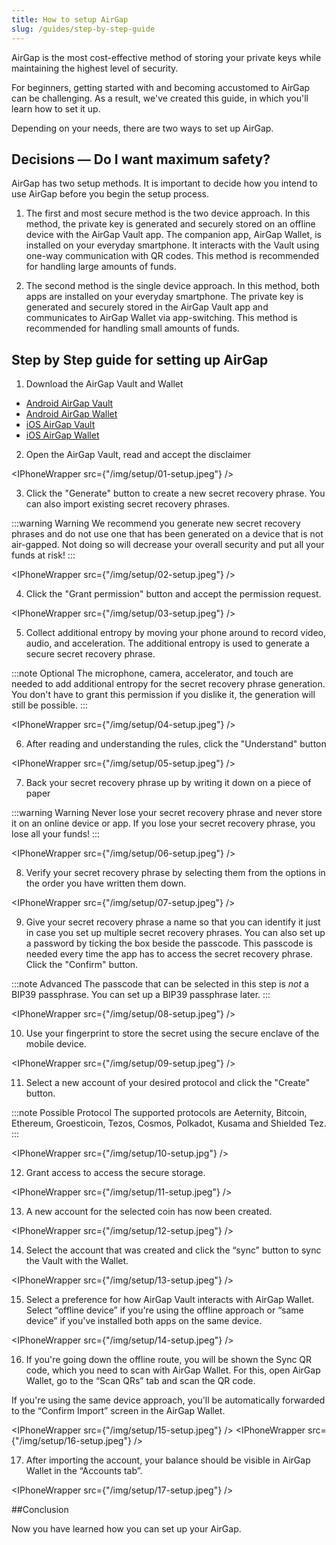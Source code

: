 ```yaml
---
title: How to setup AirGap
slug: /guides/step-by-step-guide
---
```



AirGap is the most cost-effective method of storing your private keys while maintaining the highest level of security.

For beginners, getting started with and becoming accustomed to AirGap can be challenging. As a result, we've created this guide, in which you'll learn how to set it up.

Depending on your needs, there are two ways to set up AirGap.

## Decisions — Do I want maximum safety?

AirGap has two setup methods. It is important to decide how you intend to use AirGap before you begin the setup process.

1. The first and most secure method is the two device approach. In this method, the private key is generated and securely stored on an offline device with the AirGap Vault app. The companion app, AirGap Wallet, is installed on your everyday smartphone. It interacts with the Vault using one-way communication with QR codes. This method is recommended for handling large amounts of funds.

2. The second method is the single device approach. In this method, both apps are installed on your everyday smartphone. The private key is generated and securely stored in the AirGap Vault app and communicates to AirGap Wallet via app-switching. This method is recommended for handling small amounts of funds.

## Step by Step guide for setting up AirGap

1. Download the AirGap Vault and Wallet

- [Android AirGap Vault](https://play.google.com/store/apps/details?id=it.airgap.vault)
- [Android AirGap Wallet](https://play.google.com/store/apps/details?id=it.airgap.wallet)
- [iOS AirGap Vault](https://itunes.apple.com/us/app/airgap-vault-secure-secrets/id1417126841?l=de&ls=1&mt=8)
- [iOS AirGap Wallet](https://itunes.apple.com/us/app/airgap-vault-secure-secrets/id1417126841?l=de&ls=1&mt=8)

2. Open the AirGap Vault, read and accept the disclaimer

<IPhoneWrapper src={"/img/setup/01-setup.jpeg"} />

3. Click the "Generate" button to create a new secret recovery phrase. You can also import existing secret recovery phrases.

:::warning Warning
We recommend you generate new secret recovery phrases and do not use one that has been generated on a device that is not air-gapped. Not doing so will decrease your overall security and put all your funds at risk!
:::

<IPhoneWrapper src={"/img/setup/02-setup.jpeg"} />

4. Click the "Grant permission" button and accept the permission request.

<IPhoneWrapper src={"/img/setup/03-setup.jpeg"} />

5. Collect additional entropy by moving your phone around to record video, audio, and acceleration. The additional entropy is used to generate a secure secret recovery phrase.

:::note Optional
The microphone, camera, accelerator, and touch are needed to add additional entropy for the secret recovery phrase generation. You don't have to grant this permission if you dislike it, the generation will still be possible.
:::

<IPhoneWrapper src={"/img/setup/04-setup.jpeg"} />

6. After reading and understanding the rules, click the "Understand" button

<IPhoneWrapper src={"/img/setup/05-setup.jpeg"} />

7. Back your secret recovery phrase up by writing it down on a piece of paper

:::warning Warning
Never lose your secret recovery phrase and never store it on an online device or app. If you lose your secret recovery phrase, you lose all your funds!
:::

<IPhoneWrapper src={"/img/setup/06-setup.jpeg"} />

8. Verify your secret recovery phrase by selecting them from the options in the order you have written them down.

<IPhoneWrapper src={"/img/setup/07-setup.jpeg"} />

9. Give your secret recovery phrase a name so that you can identify it just in case you set up multiple secret recovery phrases.
   You can also set up a password by ticking the box beside the passcode. This passcode is needed every time the app has to access the secret recovery phrase.
   Click the "Confirm" button.

:::note Advanced
The passcode that can be selected in this step is _not_ a BIP39 passphrase. You can set up a BIP39 passphrase later.
:::

<IPhoneWrapper src={"/img/setup/08-setup.jpeg"} />

10. Use your fingerprint to store the secret using the secure enclave of the mobile device.

<IPhoneWrapper src={"/img/setup/09-setup.jpeg"} />

11. Select a new account of your desired protocol and click the "Create" button.

:::note Possible Protocol
The supported protocols are Aeternity, Bitcoin, Ethereum, Groesticoin, Tezos, Cosmos, Polkadot, Kusama and Shielded Tez.
:::

<IPhoneWrapper src={"/img/setup/10-setup.jpg"} />

12. Grant access to access the secure storage.

<IPhoneWrapper src={"/img/setup/11-setup.jpeg"} />

13. A new account for the selected coin has now been created.

<IPhoneWrapper src={"/img/setup/12-setup.jpeg"} />

14. Select the account that was created and click the “sync” button to sync the Vault with the Wallet.

<IPhoneWrapper src={"/img/setup/13-setup.jpeg"} />

15. Select a preference for how AirGap Vault interacts with AirGap Wallet. Select “offline device” if you're using the offline approach or “same device” if you've installed both apps on the same device.

<IPhoneWrapper src={"/img/setup/14-setup.jpeg"} />

16. If you're going down the offline route, you will be shown the Sync QR code, which you need to scan with AirGap Wallet. For this, open AirGap Wallet, go to the “Scan QRs” tab and scan the QR code.

If you're using the same device approach, you'll be automatically forwarded to the “Confirm Import” screen in the AirGap Wallet.

<IPhoneWrapper src={"/img/setup/15-setup.jpeg"} />
<IPhoneWrapper src={"/img/setup/16-setup.jpeg"} />

17. After importing the account, your balance should be visible in AirGap Wallet in the “Accounts tab”.

<IPhoneWrapper src={"/img/setup/17-setup.jpeg"} />

##Conclusion

Now you have learned how you can set up your AirGap.
